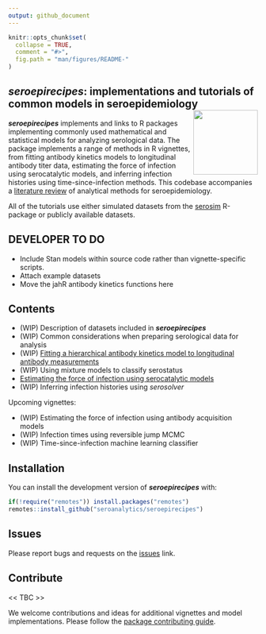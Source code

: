 ```yaml
---
output: github_document
---
```


```r
knitr::opts_chunk$set(
  collapse = TRUE,
  comment = "#>",
  fig.path = "man/figures/README-"
)
```

## _seroepirecipes_: implementations and tutorials of common models in seroepidemiology <img src="man/figures/logo.png" align="right" width="130"/>
<!-- badges: start -->
<!-- badges: end -->

***seroepirecipes***  implements and links to R packages implementing commonly used mathematical and statistical models for analyzing serological data. The package implements a range of methods in R vignettes, from fitting antibody kinetics models to longitudinal antibody titer data, estimating the force of infection using serocatalytic models, and inferring infection histories using time-since-infection methods. This codebase accompanies a [literature review](https://osf.io/kqdsn) of analytical methods for seroepidemiology. 

All of the tutorials use either simulated datasets from the [serosim](https://seroanalytics.github.io/serosim/) R-package or publicly available datasets.

## DEVELOPER TO DO
* Include Stan models within source code rather than vignette-specific scripts.
* Attach example datasets
* Move the jahR antibody kinetics functions here

## Contents
* (WIP) Description of datasets included in ***seroepirecipes***
* (WIP) Common considerations when preparing serological data for analysis
* (WIP) [Fitting a hierarchical antibody kinetics model to longitudinal antibody measurements]((https://seroanalytics.github.io/seroepirecipes/articles/antibody_kinetics_models.html))
* (WIP) Using mixture models to classify serostatus
* [Estimating the force of infection using serocatalytic models](https://seroanalytics.github.io/seroepirecipes/articles/serocatalytic_model.html)
* (WIP) Inferring infection histories using _serosolver_

Upcoming vignettes:

* (WIP) Estimating the force of infection using antibody acquisition models
* (WIP) Infection times using reversible jump MCMC
* (WIP) Time-since-infection machine learning classifier

## Installation

You can install the development version of ***seroepirecipes*** with:

``` r
if(!require("remotes")) install.packages("remotes")
remotes::install_github("seroanalytics/seroepirecipes")
```


## Issues

Please report bugs and requests on the
[issues](https://github.com/seroanalytics/seroepirecipes) link.

## Contribute

<< TBC >>

We welcome contributions and ideas for additional vignettes and model implementations. Please follow the 
[package contributing guide](https://github.com/seronalytics/seroepirecipes/blob/main/.github/CONTRIBUTING.md).